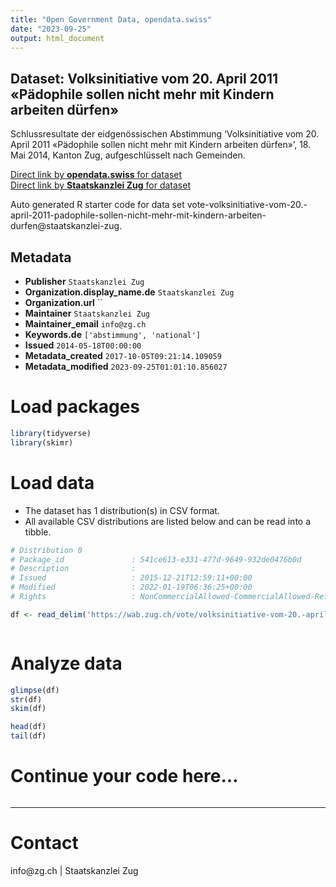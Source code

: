 ```yaml
---
title: "Open Government Data, opendata.swiss"
date: "2023-09-25"
output: html_document
---
```


## Dataset: Volksinitiative vom 20. April 2011 «Pädophile sollen nicht mehr mit Kindern arbeiten dürfen»

Schlussresultate der eidgenössischen Abstimmung 'Volksinitiative vom 20. April 2011 «Pädophile sollen nicht mehr mit Kindern arbeiten dürfen»', 18. Mai 2014, Kanton Zug, aufgeschlüsselt nach Gemeinden.

[Direct link by **opendata.swiss** for dataset](https://opendata.swiss/de/dataset/volksinitiative-vom-20-april-2011-padophile-sollen-nicht-mehr-mit-kindern-arbeiten-durfen)<br>
[Direct link by **Staatskanzlei Zug** for dataset](https://wab.zug.ch/vote/volksinitiative-vom-20.-april-2011-padophile-sollen-nicht-mehr-mit-kindern-arbeiten-durfen/data)

Auto generated R starter code for data set vote-volksinitiative-vom-20.-april-2011-padophile-sollen-nicht-mehr-mit-kindern-arbeiten-durfen@staatskanzlei-zug.

## Metadata

- **Publisher** `Staatskanzlei Zug`
- **Organization.display_name.de** `Staatskanzlei Zug`
- **Organization.url** ``
- **Maintainer** `Staatskanzlei Zug`
- **Maintainer_email** `info@zg.ch`
- **Keywords.de** `['abstimmung', 'national']`
- **Issued** `2014-05-18T00:00:00`
- **Metadata_created** `2017-10-05T09:21:14.109059`
- **Metadata_modified** `2023-09-25T01:01:10.856027`


# Load packages

```r

library(tidyverse)
library(skimr)

```

# Load data

-   The dataset has 1 distribution(s) in CSV format.
-   All available CSV distributions are listed below and can be read into a tibble.

```r

# Distribution 0
# Package_id               : 541ce613-e331-477d-9649-932de0476b0d
# Description              : 
# Issued                   : 2015-12-21T12:59:11+00:00
# Modified                 : 2022-01-19T06:36:25+00:00
# Rights                   : NonCommercialAllowed-CommercialAllowed-ReferenceRequired

df <- read_delim('https://wab.zug.ch/vote/volksinitiative-vom-20.-april-2011-padophile-sollen-nicht-mehr-mit-kindern-arbeiten-durfen/data-csv')



```

# Analyze data

```r

glimpse(df)
str(df)
skim(df)

head(df)
tail(df)

```

# Continue your code here...

```r

```

------------------------------------------------------------------------

# Contact

info@zg.ch | Staatskanzlei Zug
